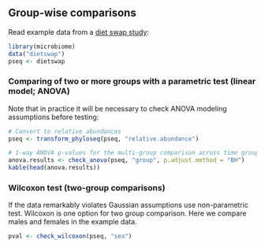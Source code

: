 
## Group-wise comparisons

Read example data from a [diet swap study](http://dx.doi.org/10.1038/ncomms7342):

```r
library(microbiome)
data("dietswap")
pseq <- dietswap
```

### Comparing of two or more groups with a parametric test (linear model; ANOVA)

Note that in practice it will be necessary to check ANOVA modeling assumptions before testing:

```r
# Convert to relative abundances
pseq <- transform_phyloseq(pseq, "relative.abundance")

# 1-way ANOVA p-values for the multi-group comparison across time groups
anova.results <- check_anova(pseq, "group", p.adjust.method = "BH")
kable(head(anova.results))
```


### Wilcoxon test (two-group comparisons)

If the data remarkably violates Gaussian assumptions use
non-parametric test. Wilcoxon is one option for two group
comparison. Here we compare males and females in the example data.

```r
pval <- check_wilcoxon(pseq, "sex")
```




